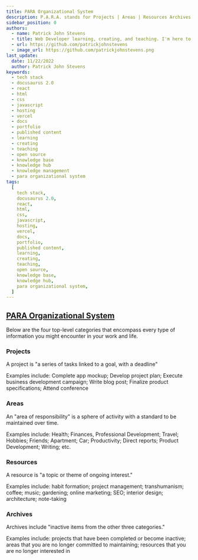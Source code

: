 ```yaml
---
title: PARA Organizational System
description: P.A.R.A. stands for Projects | Areas | Resources Archives, the four top-level categories that encompass every type of information you might encounter in your work and life.
sidebar_position: 0
authors:
  - name: Patrick John Stevens
  - title: Web Developer learning, creating, and teaching. I'm here to serve.
  - url: https://github.com/patrickjohnstevens
  - image_url: https://github.com/patrickjohnstevens.png
last_update:
  date: 11/22/2022
  author: Patrick John Stevens
keywords:
  - tech stack
  - docusaurus 2.0
  - react
  - html
  - css
  - javascript
  - hosting
  - vercel
  - docs
  - portfolio
  - published content
  - learning
  - creating
  - teaching
  - open source
  - knowledge base
  - knowledge hub
  - knowledge management
  - para organizational system
tags:
  [
    tech stack,
    docusaurus 2.0,
    react,
    html,
    css,
    javascript,
    hosting,
    vercel,
    docs,
    portfolio,
    published content,
    learning,
    creating,
    teaching,
    open source,
    knowledge base,
    knowledge hub,
    para organizational system,
  ]
---
```


## [PARA Organizational System](https://fortelabs.com/blog/para/)

Below are the four top-level categories that encompass every type of information you might encounter in your work and life.

### Projects

A project is "a series of tasks linked to a goal, with a deadline"

Examples include: Complete app mockup; Develop project plan; Execute business development campaign; Write blog post; Finalize product specifications; Attend conference

### Areas

An "area of responsibility" is a sphere of activity with a standard to be maintained over time.

Examples include: Health; Finances, Professional Development; Travel; Hobbies; Friends; Apartment; Car; Productivity; Direct reports; Product Development; Writing; etc.

### Resources

A resource is "a topic or theme of ongoing interest."

Examples include: habit formation; project management; transhumanism; coffee; music; gardening; online marketing; SEO; interior design; architecture; note-taking

### Archives

Archives include "inactive items from the other three categories."

Examples include: projects that have been completed or become inactive; areas that you are no longer committed to maintaining; resources that you are no longer interested in
